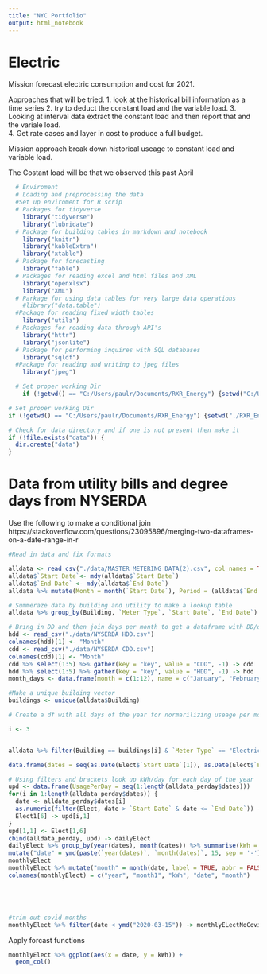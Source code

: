 ```yaml
---
title: "NYC Portfolio"
output: html_notebook
---
```


# Electric   
Mission forecast electric consumption and cost for 2021. 

Approaches that will be tried. 
1. look at the historical bill information as a time series
2. try to deduct the constant load and the variable load. 
3. Looking at interval data extract the constant load and then report that and the variale load.  
4. Get rate cases and layer in cost to produce a full budget. 

Mission approach break down historical useage to constant load and variable load. 


The Costant load will be that we observed this past April 

```r
  # Enviroment 
  # Loading and preprocessing the data
  #Set up enviroment for R scrip  
  # Packages for tidyverse 
    library("tidyverse")
    library("lubridate")
  # Package for building tables in markdown and notebook 
    library("knitr")
    library("kableExtra") 
    library("xtable")
  # Package for forecasting
    library("fable")
  # Packages for reading excel and html files and XML
    library("openxlsx")
    library("XML")
  # Parkage for using data tables for very large data operations
    #library("data.table")
  #Package for reading fixed width tables
    library("utils")
  # Packages for reading data through API's 
    library("httr")
    library("jsonlite")
  # Package for performing inquires with SQL databases 
    library("sqldf")
  #Package for reading and writing to jpeg files
    library("jpeg")

  # Set proper working Dir 
    if (!getwd() == "C:/Users/paulr/Documents/RXR_Energy") {setwd("C:/Users/paulr/Documents/RXR_Energy")}

# Set proper working Dir
if (!getwd() == "C:/Users/paulr/Documents/RXR_Energy") {setwd("./RXR_Energy")}

# Check for data directory and if one is not present then make it
if (!file.exists("data")) {
  dir.create("data")
}

```

# Data from utility bills and degree days from NYSERDA 
Use the following to make a conditional join https://stackoverflow.com/questions/23095896/merging-two-dataframes-on-a-date-range-in-r



```r
#Read in data and fix formats

alldata <- read_csv("./data/MASTER METERING DATA(2).csv", col_names = TRUE, col_types = "cccccddcd")
alldata$`Start Date`<- mdy(alldata$`Start Date`)
alldata$`End Date` <- mdy(alldata$`End Date`)
alldata %>% mutate(Month = month(`Start Date`), Period = (alldata$`End Date`- alldata$`Start Date`)) %>% mutate(i = interval(ymd(`Start Date`), ymd(`End Date`))) -> alldata

# Summeraze data by building and utility to make a lookup table
alldata %>% group_by(Building, `Meter Type`, `Start Date`, `End Date`) %>% summarise(Usage = sum(Usage)) %>% mutate(Usage_Day = Usage / as.numeric(`End Date` - `Start Date`)) -> alldata

```




```r
# Bring in DD and then join days per month to get a dataframe with DD/day to then combine with the main alldata
hdd <- read_csv("./data/NYSERDA HDD.csv")
colnames(hdd)[1] <- "Month"
cdd <- read_csv("./data/NYSERDA CDD.csv")
colnames(cdd)[1] <- "Month"
cdd %>% select(1:5) %>% gather(key = "key", value = "CDD", -1) -> cdd
hdd %>% select(1:5) %>% gather(key = "key", value = "HDD", -1) -> hdd
month_days <- data.frame(month = c(1:12), name = c("January", "February", "March", "April", "May", "June", "July", "August", "September", "October", "November", "December"), days = c(31, 28, 31, 30, 31, 30, 31, 31, 30, 31, 30, 31))


```


```r
#Make a unique building vector
buildings <- unique(alldata$Building)

# Create a df with all days of the year for normarilizing useage per month

i <- 3


alldata %>% filter(Building == buildings[i] & `Meter Type` == "Electric") -> Elect

data.frame(dates = seq(as.Date(Elect$`Start Date`[1]), as.Date(Elect$`End Date`[length(Elect$`End Date`)]), by = "day"))  -> alldata_perday

# Using filters and brackets look up kWh/day for each day of the year 
upd <- data.frame(UsagePerDay = seq(1:length(alldata_perday$dates)))
for(i in 1:length(alldata_perday$dates)) {
  date <- alldata_perday$dates[i]
  as.numeric(filter(Elect, date > `Start Date` & date <= `End Date`)) -> Elect1
  Elect1[6] -> upd[i,1]
}
upd[1,1] <- Elect[1,6]
cbind(alldata_perday, upd) -> dailyElect
dailyElect %>% group_by(year(dates), month(dates)) %>% summarise(kWh = sum(UsagePerDay)) %>%
mutate("date" = ymd(paste(`year(dates)`, `month(dates)`, 15, sep = '-')))  ->
monthlyElect
monthlyElect %>% mutate("month" = month(date, label = TRUE, abbr = FALSE)) -> monthlyElect
colnames(monthlyElect) = c("year", "month1", "kWh", "date", "month")





#trim out covid months 
monthlyElect %>% filter(date < ymd("2020-03-15")) -> monthlyELectNoCovid

```
Apply forcast functions

```r

monthlyElect %>% ggplot(aes(x = date, y = kWh)) +
  geom_col()






```



